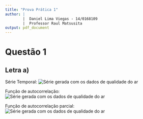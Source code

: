 ```yaml
---
title: "Prova Prática 1"
author: |
        |  Daniel Lima Viegas - 14/0168109
        |  Professor Raul Matsusita
output: pdf_document
---
```


# Questão 1
## Letra a)

Série Temporal:
![Série gerada com os dados de qualidade do ar](~/series_temporais/statio_q1.png)

Função de autocorrelação:
![Série gerada com os dados de qualidade do ar](~/series_temporais/acf_q1.png)

Função de autocorrelação parcial:
![Série gerada com os dados de qualidade do ar](~/series_temporais/pacf_q1.png)